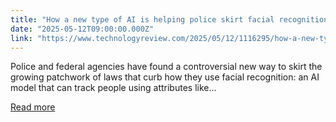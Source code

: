 ```yaml
---
title: "How a new type of AI is helping police skirt facial recognition bans"
date: "2025-05-12T09:00:00.000Z"
link: "https://www.technologyreview.com/2025/05/12/1116295/how-a-new-type-of-ai-is-helping-police-skirt-facial-recognition-bans/"
---
```


Police and federal agencies have found a controversial new way to skirt the growing patchwork of laws that curb how they use facial recognition: an AI model that can track people using attributes like...

[Read more](https://www.technologyreview.com/2025/05/12/1116295/how-a-new-type-of-ai-is-helping-police-skirt-facial-recognition-bans/)
